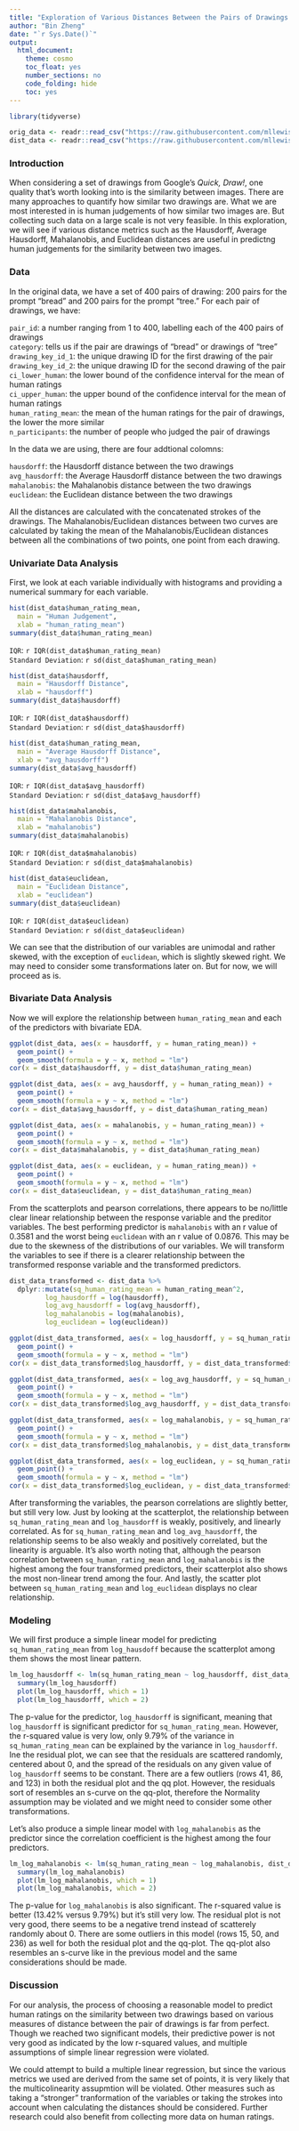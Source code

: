 ---
title: "Exploration of Various Distances Between the Pairs of Drawings with Human Judgements"
author: "Bin Zheng"
date: "`r Sys.Date()`"
output: 
  html_document:
    theme: cosmo
    toc_float: yes
    number_sections: no
    code_folding: hide
    toc: yes
---

```{r, include = FALSE}
library(tidyverse)

orig_data <- readr::read_csv("https://raw.githubusercontent.com/mllewis/conceptQD/master/data/processed/human_data/conceptviz_1_by_item_data.csv")
dist_data <- readr::read_csv("https://raw.githubusercontent.com/mllewis/conceptQD/master/data/processed/human_data/conceptviz_1_by_item_data_with_various_metrics_r.csv")
```

### Introduction

When considering a set of drawings from Google's *Quick, Draw!*, one quality that's worth looking into is the similarity between images. There are many approaches to quantify how similar two drawings are. What we are most interested in is human judgements of how similar two images are. But collecting such data on a large scale is not very feasible. In this exploration, we will see if various distance metrics such as the Hausdorff, Average Hausdorff, Mahalanobis, and Euclidean distances are useful in predictng human judgements for the similarity between two images. 

### Data

In the original data, we have a set of 400 pairs of drawing: 200 pairs for the prompt "bread" and 200 pairs for the prompt "tree." For each pair of drawings, we have:

`pair_id`: a number ranging from 1 to 400, labelling each of the 400 pairs of drawings  
`category`: tells us if the pair are drawings of "bread" or drawings of "tree"  
`drawing_key_id_1`: the unique drawing ID for the first drawing of the pair  
`drawing_key_id_2`: the unique drawing ID for the second drawing of the pair  
`ci_lower_human`: the lower bound of the confidence interval for the mean of human ratings  
`ci_upper_human`: the upper bound of the confidence interval for the mean of human ratings    
`human_rating_mean`: the mean of the human ratings for the pair of drawings, the lower the more similar   
`n_participants`: the number of people who judged the pair of drawings  

In the data we are using, there are four addtional colomns:

`hausdorff`: the Hausdorff distance between the two drawings  
`avg_hausdorff`: the Average Hausdorff distance between the two drawings  
`mahalanobis`: the Mahalanobis distance between the two drawings  
`euclidean`: the Euclidean distance between the two drawings  

All the distances are calculated with the concatenated strokes of the drawings. The Mahalanobis/Euclidean distances between two curves are calculated by taking the mean of the Mahalanobis/Euclidean distances between all the combinations of two points, one point from each drawing.  


### Univariate Data Analysis

          
First, we look at each variable individually with histograms and providing a numerical summary for each variable.

```{r}
hist(dist_data$human_rating_mean,
  main = "Human Judgement",
  xlab = "human_rating_mean")
summary(dist_data$human_rating_mean)
```

`IQR`: `r IQR(dist_data$human_rating_mean)`  
`Standard Deviation`: `r sd(dist_data$human_rating_mean)`   

```{r}
hist(dist_data$hausdorff,
  main = "Hausdorff Distance",
  xlab = "hausdorff")
summary(dist_data$hausdorff)
```
`IQR`: `r IQR(dist_data$hausdorff)`  
`Standard Deviation`: `r sd(dist_data$hausdorff)`

```{r}
hist(dist_data$human_rating_mean,
  main = "Average Hausdorff Distance",
  xlab = "avg_hausdorff")
summary(dist_data$avg_hausdorff)
```
`IQR`: `r IQR(dist_data$avg_hausdorff)`  
`Standard Deviation`: `r sd(dist_data$avg_hausdorff)`

```{r}
hist(dist_data$mahalanobis,
  main = "Mahalanobis Distance",
  xlab = "mahalanobis")
summary(dist_data$mahalanobis)
```
`IQR`: `r IQR(dist_data$mahalanobis)`  
`Standard Deviation`: `r sd(dist_data$mahalanobis)`

```{r}
hist(dist_data$euclidean,
  main = "Euclidean Distance",
  xlab = "euclidean")
summary(dist_data$euclidean)
```
`IQR`: `r IQR(dist_data$euclidean)`  
`Standard Deviation`: `r sd(dist_data$euclidean)`

We can see that the distribution of our variables are unimodal and rather skewed, with the exception of `euclidean`, which is slightly skewed right. We may need to consider some transformations later on. But for now, we will proceed as is.

### Bivariate Data Analysis

Now we will explore the relationship between `human_rating_mean` and each of the predictors with bivariate EDA.

```{r}
ggplot(dist_data, aes(x = hausdorff, y = human_rating_mean)) +
  geom_point() +
  geom_smooth(formula = y ~ x, method = "lm")
cor(x = dist_data$hausdorff, y = dist_data$human_rating_mean)

ggplot(dist_data, aes(x = avg_hausdorff, y = human_rating_mean)) +
  geom_point() +
  geom_smooth(formula = y ~ x, method = "lm")
cor(x = dist_data$avg_hausdorff, y = dist_data$human_rating_mean)

ggplot(dist_data, aes(x = mahalanobis, y = human_rating_mean)) +
  geom_point() +
  geom_smooth(formula = y ~ x, method = "lm")
cor(x = dist_data$mahalanobis, y = dist_data$human_rating_mean)

ggplot(dist_data, aes(x = euclidean, y = human_rating_mean)) +
  geom_point() +
  geom_smooth(formula = y ~ x, method = "lm")
cor(x = dist_data$euclidean, y = dist_data$human_rating_mean)
```
From the scatterplots and pearson correlations, there appears to be no/little clear linear relationship between the response variable and the preditor variables. The best performing predictor is `mahalanobis` with an r value of 0.3581 and the worst being `euclidean` with an r value of 0.0876. This may be due to the skewness of the distributions of our variables. We will transform the variables to see if there is a clearer relationship between the transformed response variable and the transformed predictors.

```{r}
dist_data_transformed <- dist_data %>%
  dplyr::mutate(sq_human_rating_mean = human_rating_mean^2, 
         log_hausdorff = log(hausdorff), 
         log_avg_hausdorff = log(avg_hausdorff), 
         log_mahalanobis = log(mahalanobis), 
         log_euclidean = log(euclidean))
```

```{r}
ggplot(dist_data_transformed, aes(x = log_hausdorff, y = sq_human_rating_mean)) +
  geom_point() +
  geom_smooth(formula = y ~ x, method = "lm")
cor(x = dist_data_transformed$log_hausdorff, y = dist_data_transformed$sq_human_rating_mean)

ggplot(dist_data_transformed, aes(x = log_avg_hausdorff, y = sq_human_rating_mean)) +
  geom_point() +
  geom_smooth(formula = y ~ x, method = "lm")
cor(x = dist_data_transformed$log_avg_hausdorff, y = dist_data_transformed$sq_human_rating_mean)

ggplot(dist_data_transformed, aes(x = log_mahalanobis, y = sq_human_rating_mean)) +
  geom_point() +
  geom_smooth(formula = y ~ x, method = "lm")
cor(x = dist_data_transformed$log_mahalanobis, y = dist_data_transformed$sq_human_rating_mean)

ggplot(dist_data_transformed, aes(x = log_euclidean, y = sq_human_rating_mean)) +
  geom_point() +
  geom_smooth(formula = y ~ x, method = "lm")
cor(x = dist_data_transformed$log_euclidean, y = dist_data_transformed$sq_human_rating_mean)
```

After transforming the variables, the pearson correlations are slightly better, but still very low. Just by looking at the scatterplot, the relationship between `sq_human_rating_mean` and `log_hausdorff` is weakly, positively, and linearly correlated. As for `sq_human_rating_mean` and `log_avg_hausdorff`, the relationship seems to be also weakly and positively correlated, but the linearity is arguable. It's also worth noting that, although the pearson correlation between `sq_human_rating_mean` and `log_mahalanobis` is the highest among the four transformed predictors, their scatterplot also shows the most non-linear trend among the four. And lastly, the scatter plot between `sq_human_rating_mean` and `log_euclidean` displays no clear relationship.



### Modeling

We will first produce a simple linear model for predicting `sq_human_rating_mean` from `log_hausdoff` because the scatterplot among them shows the most linear pattern. 

```{r}
lm_log_hausdorff <- lm(sq_human_rating_mean ~ log_hausdorff, dist_data_transformed)
  summary(lm_log_hausdorff)
  plot(lm_log_hausdorff, which = 1)
  plot(lm_log_hausdorff, which = 2)
```
The p-value for the predictor, `log_hausdorff` is significant, meaning that `log_hausdorff` is significant predictor for `sq_human_rating_mean`. However, the r-squared value is very low, only 9.79% of the variance in `sq_human_rating_mean` can be explained by the variance in `log_hausdorff`. Ine the residual plot, we can see that the residuals are scattered randomly, centered about 0, and the spread of the residuals on any given value of `log_hausdorff` seems to be constant. There are a few outliers (rows 41, 86, and 123) in both the residual plot and the qq plot. However, the residuals sort of resembles an s-curve on the qq-plot, therefore the Normality assumption may be violated and we might need to consider some other transformations.

Let's also produce a simple linear model with `log_mahalanobis` as the predictor since the correlation coefficient is the highest among the four predictors.

```{r}
lm_log_mahalanobis <- lm(sq_human_rating_mean ~ log_mahalanobis, dist_data_transformed)
  summary(lm_log_mahalanobis)
  plot(lm_log_mahalanobis, which = 1)
  plot(lm_log_mahalanobis, which = 2)
```
The p-value for `log_mahalanobis` is also significant. The r-squared value is better (13.42% versus 9.79%) but it's still very low. The residual plot is not very good, there seems to be a negative trend instead of scatterely randomly about 0. There are some outliers in this model (rows 15, 50, and 236) as well for both the residual plot and the qq-plot. The qq-plot also resembles an s-curve like in the previous model and the same considerations should be made. 


### Discussion

For our analysis, the process of choosing a reasonable model to predict human ratings on the similarity between two drawings based on various measures of distance between the pair of drawings is far from perfect. Though we reached two significant models, their predictive power is not very good as indicated by the low r-squared values, and multiple assumptions of simple linear regression were violated. 

We could attempt to build a multiple linear regression, but since the various metrics we used are derived from the same set of points, it is very likely that the multicolinearity assupmtion will be violated. Other measures such as taking a "stronger" tranformation of the variables or taking the strokes into account when calculating the distances should be considered. Further research could also benefit from collecting more data on human ratings.




